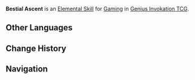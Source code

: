 {{About|the Character Card Skill for [[Genius Invokation TCG]]|the Playable Character Talent|Bestial Ascent}}
{{Genius Invokation TCG Skill Infobox
|title      = Bestial Ascent
|image      = Bestial Ascent Character Card Skill.png
|type       = Elemental Skill
|character  = Gaming
|element    = 
|matching   = 
|effect     = Deals {{Color|Pyro DMG}}.
|order      = 1
}}
'''Bestial Ascent''' is an [[Character Card Elemental Skill|Elemental Skill]] for [[Gaming (Character Card)|Gaming]] in [[Genius Invokation TCG]].

==Other Languages==
{{Other Languages|Transclude=Bestial Ascent}}

==Change History==
{{Change History|5.4}}

==Navigation==
{{Genius Invokation TCG Skill Navbox|Gaming}}